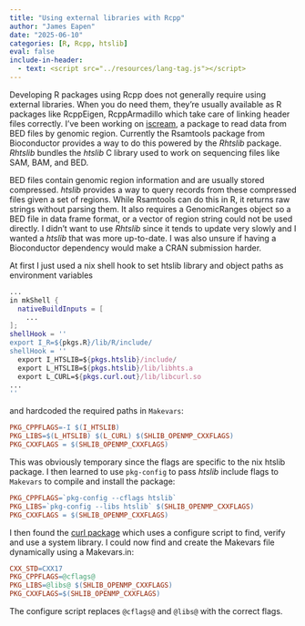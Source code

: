 ```yaml
---
title: "Using external libraries with Rcpp"
author: "James Eapen"
date: "2025-06-10"
categories: [R, Rcpp, htslib]
eval: false
include-in-header:
  - text: <script src="../resources/lang-tag.js"></script>
---
```


Developing R packages using Rcpp does not generally require using external
libraries. When you do need them, they're usually available as R packages like
RcppEigen, RcppArmadillo which take care of linking header files correctly. I've
been working on [iscream](https://huishenlab.github.io/iscream), a package to
read data from BED files by genomic region. Currently the Rsamtools package from
Bioconductor provides a way to do this powered by the *Rhtslib* package.
*Rhtslib* bundles the *htslib* C library used to work on sequencing files like
SAM, BAM, and BED.

BED files contain genomic region information and are usually stored compressed.
*htslib* provides a way to query records from these compressed files given a set
of regions. While Rsamtools can do this in R, it returns raw strings without
parsing them. It also requires a GenomicRanges object so a BED file in data
frame format, or a vector of region string could not be used directly. I didn't
want to use *Rhtslib* since it tends to update very slowly and I wanted a
*htslib* that was more up-to-date. I was also unsure if having a Bioconductor
dependency would make a CRAN submission harder.

At first I just used a nix shell hook to set htslib library and object paths as
environment variables

```nix
...
in mkShell {
  nativeBuildInputs = [
    ...
];
shellHook = ''
export I_R=${pkgs.R}/lib/R/include/
shellHook = ''
  export I_HTSLIB=${pkgs.htslib}/include/
  export L_HTSLIB=${pkgs.htslib}/lib/libhts.a
  export L_CURL=${pkgs.curl.out}/lib/libcurl.so
...
''
```

and hardcoded the required paths in `Makevars`:

```Makefile
PKG_CPPFLAGS=-I $(I_HTSLIB)
PKG_LIBS=$(L_HTSLIB) $(L_CURL) $(SHLIB_OPENMP_CXXFLAGS)
PKG_CXXFLAGS = $(SHLIB_OPENMP_CXXFLAGS)
```

This was obviously temporary since the flags are specific to the nix htslib
package. I then learned to use `pkg-config` to pass *htslib* include flags to
`Makevars` to compile and install the package:

```Makefile
PKG_CPPFLAGS=`pkg-config --cflags htslib`
PKG_LIBS=`pkg-config --libs htslib` $(SHLIB_OPENMP_CXXFLAGS)
PKG_CXXFLAGS = $(SHLIB_OPENMP_CXXFLAGS)
```

I then found the [curl package](https://cran.r-project.org/package=curl) which
uses a configure script to find, verify and use a system library. I could now
find and create the Makevars file dynamically using a Makevars.in:

```Makefile
CXX_STD=CXX17
PKG_CPPFLAGS=@cflags@
PKG_LIBS=@libs@ $(SHLIB_OPENMP_CXXFLAGS)
PKG_CXXFLAGS=$(SHLIB_OPENMP_CXXFLAGS)
```

The configure script replaces `@cflags@` and `@libs@` with the correct flags.
